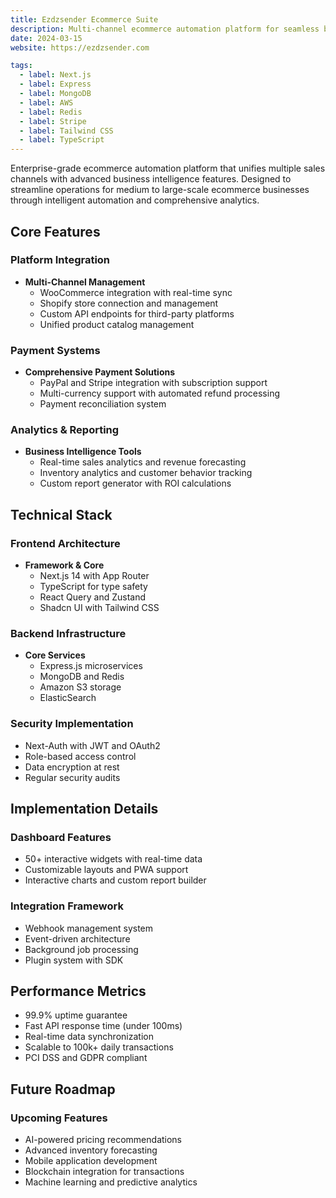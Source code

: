 ```yaml
---
title: Ezdzsender Ecommerce Suite
description: Multi-channel ecommerce automation platform for seamless business operations
date: 2024-03-15
website: https://ezdzsender.com

tags:
  - label: Next.js
  - label: Express
  - label: MongoDB
  - label: AWS
  - label: Redis
  - label: Stripe
  - label: Tailwind CSS
  - label: TypeScript
---
```


Enterprise-grade ecommerce automation platform that unifies multiple sales channels with advanced business intelligence features. Designed to streamline operations for medium to large-scale ecommerce businesses through intelligent automation and comprehensive analytics.

## Core Features

### Platform Integration
- **Multi-Channel Management**
  - WooCommerce integration with real-time sync
  - Shopify store connection and management
  - Custom API endpoints for third-party platforms
  - Unified product catalog management

### Payment Systems
- **Comprehensive Payment Solutions**
  - PayPal and Stripe integration with subscription support
  - Multi-currency support with automated refund processing
  - Payment reconciliation system

### Analytics & Reporting
- **Business Intelligence Tools**
  - Real-time sales analytics and revenue forecasting
  - Inventory analytics and customer behavior tracking
  - Custom report generator with ROI calculations

## Technical Stack

### Frontend Architecture
- **Framework & Core**
  - Next.js 14 with App Router
  - TypeScript for type safety
  - React Query and Zustand
  - Shadcn UI with Tailwind CSS

### Backend Infrastructure
- **Core Services**
  - Express.js microservices
  - MongoDB and Redis
  - Amazon S3 storage
  - ElasticSearch

### Security Implementation
- Next-Auth with JWT and OAuth2
- Role-based access control
- Data encryption at rest
- Regular security audits

## Implementation Details

### Dashboard Features
- 50+ interactive widgets with real-time data
- Customizable layouts and PWA support
- Interactive charts and custom report builder

### Integration Framework
- Webhook management system
- Event-driven architecture
- Background job processing
- Plugin system with SDK

## Performance Metrics

- 99.9% uptime guarantee
- Fast API response time (under 100ms)
- Real-time data synchronization
- Scalable to 100k+ daily transactions
- PCI DSS and GDPR compliant

## Future Roadmap

### Upcoming Features
- AI-powered pricing recommendations
- Advanced inventory forecasting
- Mobile application development
- Blockchain integration for transactions
- Machine learning and predictive analytics
